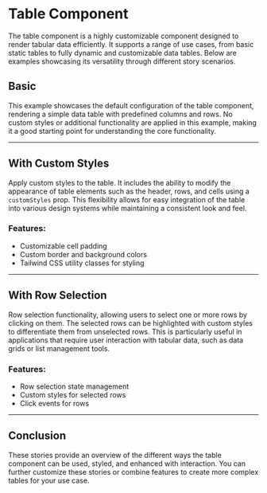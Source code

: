 
<Meta of={TableStories} />

# Table Component

The table component is a highly customizable component designed to render tabular data efficiently. It supports a range of use cases, from basic static tables to fully dynamic and customizable data tables. Below are examples showcasing its versatility through different story scenarios.


## Basic 

This example showcases the default configuration of the table component, rendering a simple data table with predefined columns and rows. No custom styles or additional functionality are applied in this example, making it a good starting point for understanding the core functionality.

<Canvas of={TableStories.Base} />

---

## With Custom Styles

Apply custom styles to the table. It includes the ability to modify the appearance of table elements such as the header, rows, and cells using a `customStyles` prop. This flexibility allows for easy integration of the table into various design systems while maintaining a consistent look and feel.

### Features:
- Customizable cell padding
- Custom border and background colors
- Tailwind CSS utility classes for styling

<Canvas of={TableStories.WithCustomStyles} />

---

## With Row Selection

Row selection functionality, allowing users to select one or more rows by clicking on them. The selected rows can be highlighted with custom styles to differentiate them from unselected rows. This is particularly useful in applications that require user interaction with tabular data, such as data grids or list management tools.

### Features:
- Row selection state management
- Custom styles for selected rows
- Click events for rows

<Canvas of={TableStories.WithRowSelected} />

---

## Conclusion

These stories provide an overview of the different ways the table component can be used, styled, and enhanced with interaction. You can further customize these stories or combine features to create more complex tables for your use case.
